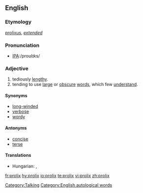==English==

===Etymology===
{{etyl|la}} [[prolixus]], ''[[extended]]''

===Pronunciation===
* [[w:International Phonetic Alphabet|IPA]]:/proʊlɪks/

===Adjective===
{{en-adj}}

# tediously [[lengthy]].
# tending to use [[large]] or [[obscure]] [[words]], which few [[understand]].

====Synonyms====
* [[long-winded]]
* [[verbose]]
* [[wordy]]

====Antonyms====
* [[concise]]
* [[terse]]

====Translations====
{{trans-top|tediously lengthy}}
* Hungarian: {{t-|hu|terjengős}}, {{t-|hu|hosszadalmas}}
{{trans-mid}}
{{trans-bottom}}

{{trans-top|tending to use large or obscure words, which few understand}}
{{trans-mid}}
{{trans-bottom}}

[[Category:Talking]]
[[Category:English autological words]]

[[fr:prolix]]
[[hy:prolix]]
[[io:prolix]]
[[te:prolix]]
[[vi:prolix]]
[[zh:prolix]]
